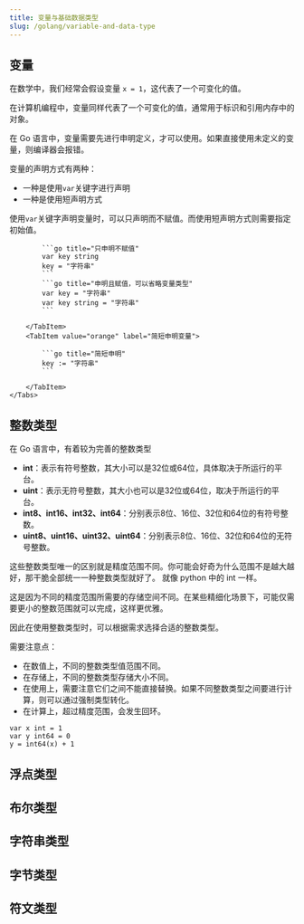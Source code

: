 ```yaml
---
title: 变量与基础数据类型
slug: /golang/variable-and-data-type
---
```



<!--package-->

## 变量
在数学中，我们经常会假设变量 `x = 1`，这代表了一个可变化的值。

在计算机编程中，变量同样代表了一个可变化的值，通常用于标识和引用内存中的对象。

在 Go 语言中，变量需要先进行申明定义，才可以使用。如果直接使用未定义的变量，则编译器会报错。

变量的声明方式有两种：
- 一种是使用`var`关键字进行声明
- 一种是使用短声明方式

使用`var`关键字声明变量时，可以只声明而不赋值。而使用短声明方式则需要指定初始值。

<BrowserWindow>
    <Tabs>
        <TabItem value="apple" label="var申明变量" default>

            ```go title="只申明不赋值"
            var key string
            key = "字符串"
            ```
            ```go title="申明且赋值，可以省略变量类型"
            var key = "字符串"
            var key string = "字符串"
            ```

        </TabItem>
        <TabItem value="orange" label="简短申明变量">

            ```go title="简短申明"
            key := "字符串"
            ```

        </TabItem>
    </Tabs>
</BrowserWindow>


## 整数类型

在 Go 语言中，有着较为完善的整数类型

- **int**：表示有符号整数，其大小可以是32位或64位，具体取决于所运行的平台。
- **uint**：表示无符号整数，其大小也可以是32位或64位，取决于所运行的平台。
- **int8、int16、int32、int64**：分别表示8位、16位、32位和64位的有符号整数。
- **uint8、uint16、uint32、uint64**：分别表示8位、16位、32位和64位的无符号整数。

这些整数类型唯一的区别就是精度范围不同。你可能会好奇为什么范围不是越大越好，那干脆全部统一一种整数类型就好了。
就像 python 中的 int 一样。

这是因为不同的精度范围所需要的存储空间不同。在某些精细化场景下，可能仅需要更小的整数范围就可以完成，这样更优雅。

因此在使用整数类型时，可以根据需求选择合适的整数类型。

需要注意点：

- 在数值上，不同的整数类型值范围不同。
- 在存储上，不同的整数类型存储大小不同。
- 在使用上，需要注意它们之间不能直接替换。如果不同整数类型之间要进行计算，则可以通过强制类型转化。
- 在计算上，超过精度范围，会发生回环。

```
var x int = 1
var y int64 = 0
y = int64(x) + 1
```

## 浮点类型


## 布尔类型


## 字符串类型


## 字节类型


## 符文类型


